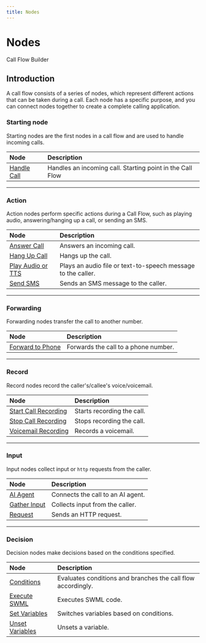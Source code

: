 ```yaml
---
title: Nodes
---
```


# Nodes

<Subtitle>Call Flow Builder</Subtitle>

## Introduction

A call flow consists of a series of nodes, which represent different actions that can be taken during a call. 
Each node has a specific purpose, and you can connect nodes together to create a complete calling application.

### Starting node

Starting nodes are the first nodes in a call flow and are used to handle incoming calls.

| Node                                    | Description                                               |
|:---------------------------------------------|:----------------------------------------------------------|
| [Handle Call](/call-flow-builder/handle-call) | Handles an incoming call. Starting point in the Call Flow |

---

### Action

Action nodes perform specific actions during a Call Flow, such as playing audio, answering/hanging up a call, or sending an SMS.

| Node                                                | Description                                                  |
|:---------------------------------------------------------|:-------------------------------------------------------------|
| [Answer Call](/call-flow-builder/answer-call)             | Answers an incoming call.                                    |
| [Hang Up Call](/call-flow-builder/hangup-call)            | Hangs up the call.                                           |
| [Play Audio or TTS](/call-flow-builder/play-audio-or-tts) | Plays an audio file or text-to-speech message to the caller. |
| [Send SMS](/call-flow-builder/send-sms)                   | Sends an SMS message to the caller.                          |


---

### Forwarding

Forwarding nodes transfer the call to another number.

| Node                                              | Description                          |
|:-------------------------------------------------------|:-------------------------------------|
| [Forward to Phone](/call-flow-builder/forward-to-phone) | Forwards the call to a phone number. |

---

### Record

Record nodes record the caller's/callee's voice/voicemail.

| Node                                                      | Description                |
|:---------------------------------------------------------------|:---------------------------|
| [Start Call Recording](/call-flow-builder/start-call-recording) | Starts recording the call. |
| [Stop Call Recording](/call-flow-builder/stop-call-recording)   | Stops recording the call.  |
| [Voicemail Recording](/call-flow-builder/voicemail-recording)   | Records a voicemail.       |


---

### Input

Input nodes collect input or `http` requests from the caller.

| Node                                      | Description                       |
|:-----------------------------------------------|:----------------------------------|
| [AI Agent](/call-flow-builder/ai-agent)         | Connects the call to an AI agent. |
| [Gather Input](/call-flow-builder/gather-input) | Collects input from the caller.   |
| [Request](/call-flow-builder/request)           | Sends an HTTP request.            |

---

### Decision

Decision nodes make decisions based on the conditions specified.

| Node                                            | Description                                                  |
|:-----------------------------------------------------|:-------------------------------------------------------------|
| [Conditions](/call-flow-builder/conditions)           | Evaluates conditions and branches the call flow accordingly. |
| [Execute SWML](/call-flow-builder/execute-swml)       | Executes SWML code.                                          |
| [Set Variables](/call-flow-builder/set-variables)     | Switches variables based on conditions.                      |
| [Unset Variables](/call-flow-builder/unset-variables) | Unsets a variable.                                           |

